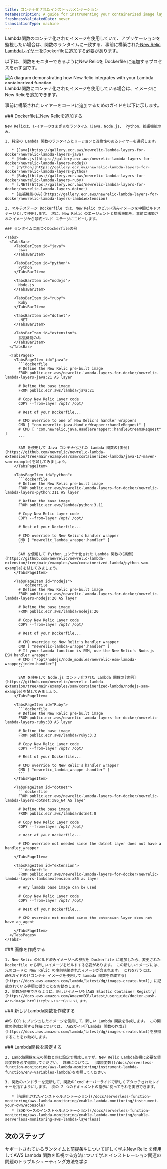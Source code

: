 ```yaml
---
title: コンテナ化されたインストゥルメンテーション
metaDescription: A guide for instrumenting your containerized image layer with New Relic.
freshnessValidatedDate: never
translationType: machine
---
```


Lambda関数のコンテナ化されたイメージを使用していて、アプリケーションを監視したい場合は、関数のランタイムに一致する、事前に構築された[New Relic Lambdaレイヤー](https://gallery.ecr.aws/newrelic-lambda-layers-for-docker?page=1)をDockerfileに追加する必要があります。

以下は、関数をモニターできるようにNew Relicを Dockerfile に追加するプロセスを示す図です。

<img title="containerized images " alt="A diagram demonstrating how New Relic integrates with your Lambda containerized function." src="/images/serverless_diagram_containerized-images-with-lambda.webp" />

<figcaption>
  Lambda関数にコンテナ化されたイメージを使用している場合は、イメージにNew Relicを追加できます。
</figcaption>

事前に構築されたレイヤーをコードに追加するためのガイドを以下に示します。

<Steps>
  <Step>
    ### DockerfileにNew Relicを追加する

    New Relicは、レイヤーのさまざまなランタイム（Java、Node.js、 Python、拡張機能のみ。

    1. 特定の Lambda 関数のランタイムとリージョンと互換性のあるレイヤーを選択します。

       * [Java](https://gallery.ecr.aws/newrelic-lambda-layers-for-docker/newrelic-lambda-layers-java)
       * [Node.js](https://gallery.ecr.aws/newrelic-lambda-layers-for-docker/newrelic-lambda-layers-nodejs)
       * [Python](https://gallery.ecr.aws/newrelic-lambda-layers-for-docker/newrelic-lambda-layers-python)
       * [Ruby](https://gallery.ecr.aws/newrelic-lambda-layers-for-docker/newrelic-lambda-layers-ruby)
       * [.NET](https://gallery.ecr.aws/newrelic-lambda-layers-for-docker/newrelic-lambda-layers-dotnet)
       * [拡張機能のみ](https://gallery.ecr.aws/newrelic-lambda-layers-for-docker/newrelic-lambda-layers-lambdaextension)

    2. マルチステージ Dockerfile では、New Relic のビルド済みイメージを中間ビルドステージとして使用します。 次に、New Relic のエージェントと拡張機能を、事前に構築されたイメージから最終ビルド ステージにコピーします。

    ### ランタイムに基づくDockerfileの例

    <Tabs>
      <TabsBar>
        <TabsBarItem id="java">
          Java
        </TabsBarItem>

        <TabsBarItem id="python">
          Python
        </TabsBarItem>

        <TabsBarItem id="nodejs">
          Node.js
        </TabsBarItem>

        <TabsBarItem id="ruby">
          Ruby
        </TabsBarItem>

        <TabsBarItem id="dotnet">
          .NET
        </TabsBarItem>

        <TabsBarItem id="extension">
          拡張機能のみ
        </TabsBarItem>
      </TabsBar>

      <TabsPages>
        <TabsPageItem id="java">
          ```dockerfile
          # Define the New Relic pre-built image
          FROM public.ecr.aws/newrelic-lambda-layers-for-docker/newrelic-lambda-layers-java:21 AS layer

          # Define the base image
          FROM public.ecr.aws/lambda/java:21

          # Copy New Relic Layer code
          COPY --from=layer /opt/ /opt/

          # Rest of your Dockerfile...

          # CMD override to one of New Relic's handler wrappers
          CMD [ "com.newrelic.java.HandlerWrapper::handleRequest" ]
          # CMD [ "com.newrelic.java.HandlerWrapper::handleStreamsRequest" ]
          ```

          SAM を使用して Java コンテナ化された Lambda 関数の[実例](https://github.com/newrelic/newrelic-lambda-extension/tree/main/examples/sam/containerized-lambda/java-17-maven-sam-example)を試してみましょう。
        </TabsPageItem>

        <TabsPageItem id="python">
          ```dockerfile
          # Define the New Relic pre-built image
          FROM public.ecr.aws/newrelic-lambda-layers-for-docker/newrelic-lambda-layers-python:311 AS layer

          # Define the base image
          FROM public.ecr.aws/lambda/python:3.11

          # Copy New Relic Layer code
          COPY --from=layer /opt/ /opt/

          # Rest of your Dockerfile...

          # CMD override to New Relic's handler wrapper
          CMD [ "newrelic_lambda_wrapper.handler" ]
          ```

          SAM を使用して Python コンテナ化された Lambda 関数の[実例](https://github.com/newrelic/newrelic-lambda-extension/tree/main/examples/sam/containerized-lambda/python-sam-example)を試してみましょう。
        </TabsPageItem>

        <TabsPageItem id="nodejs">
          ```dockerfile
          # Define the New Relic pre-built image
          FROM public.ecr.aws/newrelic-lambda-layers-for-docker/newrelic-lambda-layers-nodejs:20 AS layer

          # Define the base image
          FROM public.ecr.aws/lambda/nodejs:20

          # Copy New Relic Layer code
          COPY --from=layer /opt/ /opt/

          # Rest of your Dockerfile...

          # CMD override to New Relic's handler wrapper
          CMD [ "newrelic-lambda-wrapper.handler" ]
          # If your lambda function is ESM, use the New Relic's Node.js ESM handler wrapper
          # CMD ["/opt/nodejs/node_modules/newrelic-esm-lambda-wrapper/index.handler"]
          ```

          SAM を使用して Node.js コンテナ化された Lambda 関数の[実例](https://github.com/newrelic/newrelic-lambda-extension/tree/main/examples/sam/containerized-lambda/nodejs-sam-example)を試してみましょう。
        </TabsPageItem>

        <TabsPageItem id="Ruby">
          ```dockerfile
          # Define the New Relic pre-built image
          FROM public.ecr.aws/newrelic-lambda-layers-for-docker/newrelic-lambda-layers-ruby:33 AS layer

          # Define the base image
          FROM public.ecr.aws/lambda/ruby:3.3

          # Copy New Relic Layer code
          COPY --from=layer /opt/ /opt/

          # Rest of your Dockerfile...

          # CMD override to New Relic's handler wrapper
          CMD [ "newrelic_lambda_wrapper.handler" ]
          ```
        </TabsPageItem>

        <TabsPageItem id="dotnet">
          ```dockerfile
          FROM public.ecr.aws/newrelic-lambda-layers-for-docker/newrelic-lambda-layers-dotnet:x86_64 AS layer

          # Define the base image
          FROM public.ecr.aws/lambda/dotnet:8

          # Copy New Relic Layer code
          COPY --from=layer /opt/ /opt/

          # Rest of your Dockerfile...

          # CMD override not needed since the dotnet layer does not have a handler wrapper
          ```
        </TabsPageItem>

        <TabsPageItem id="extension">
          ```dockerfile
          FROM public.ecr.aws/newrelic-lambda-layers-for-docker/newrelic-lambda-layers-lambdaextension:x86 as layer

          # Any lambda base image can be used

          # Copy New Relic Layer code
          COPY --from=layer /opt/ /opt/

          # Rest of your Dockerfile...

          # CMD override not needed since the extension layer does not have an agent
          ```
        </TabsPageItem>
      </TabsPages>
    </Tabs>
  </Step>

  <Step>
    ### 画像を作成する

    1. New Relic のビルド済みイメージへの参照を Dockerfile に追加したら、変更された Dockerfile から新しいイメージをビルドする必要があります。 この新しいイメージには、元のコードと New Relic の事前構築されたイメージが含まれます。 これを行うには、 AWSガイドの[「コンテナ イメージを使用して Lambda 関数を作成する](https://docs.aws.amazon.com/lambda/latest/dg/images-create.html)」に記載されている手順に従うことをお勧めします。
    2. 関数が使用できるように、新しいイメージを[AWS Elastic Container Registry](https://docs.aws.amazon.com/AmazonECR/latest/userguide/docker-push-ecr-image.html)リポジトリにプッシュします。
  </Step>

  <Step>
    ### 新しいLambda関数を作成する

    AWS ECR にプッシュしたイメージを使用して、新しい Lambda 関数を作成します。 この関数の作成に関する詳細については、 AWSガイド[「Lambda 関数の作成」](https://docs.aws.amazon.com/lambda/latest/dg/images-create.html)を参照することをお勧めします。
  </Step>

  <Step>
    ### Lambda関数を設定する

    2. Lambda関数を元の関数と同じ設定で構成しますが、New Relic Lambda監視に必要な環境変数を必ず追加してください。 詳細については、 [環境変数](/docs/serverless-function-monitoring/aws-lambda-monitoring/instrument-lambda-function/env-variables-lambda)を参照してください。

    3. 関数のハンドラーを更新して、関数の`cmd`オーバーライドで新しくアタッチされたレイヤーを指すようにします。 次の 2 つのドキュメントの指示に従ってそれを実行できます。

       * [階層化されたインストゥルメンテーション](/docs/serverless-function-monitoring/aws-lambda-monitoring/enable-lambda-monitoring/instrument-your-own/#console)
       * [SDKベースのインストゥルメンテーション](/docs/serverless-function-monitoring/aws-lambda-monitoring/enable-lambda-monitoring/enable-serverless-monitoring-aws-lambda-layerless)
  </Step>
</Steps>

## 次のステップ

<DocTiles>
  <DocTile title="Compatibility and requirement" path="/docs/serverless-function-monitoring/aws-lambda-monitoring/instrument-lambda-function/compatibility-requirement-lambda-monitoring">サポートされているランタイムと前提条件について詳しく学ぶ</DocTile><DocTile title="Data and UI" path="/docs/serverless-function-monitoring/aws-lambda-monitoring/ui-data/understand-lambda-monitoring-ui/">New Relic を使用してAWS Lambda 関数を監視する方法について学ぶ インストレーション</DocTile><DocTile title="Troubleshooting" path="/docs/serverless-function-monitoring/aws-lambda-monitoring/troubleshooting">関連の問題のトラブルシューティング方法を学ぶ</DocTile>
</DocTiles>